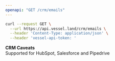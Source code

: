 ```yaml
---
openapi: "GET /crm/emails"
---
```


<RequestExample>

```bash Request
curl --request GET \
  --url https://api.vessel.land/crm/emails \
  --header 'Content-Type: application/json' \
  --header 'vessel-api-token: '
```

</RequestExample>

**CRM Caveats**  
Supported for HubSpot, Salesforce and Pipedrive
